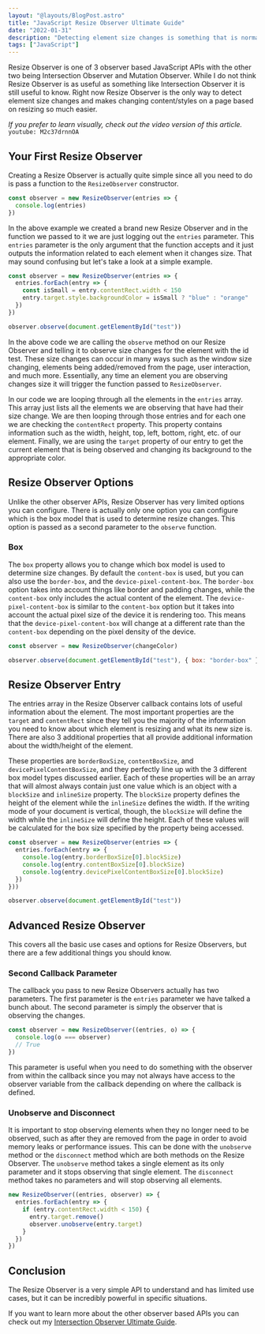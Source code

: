 ```yaml
---
layout: "@layouts/BlogPost.astro"
title: "JavaScript Resize Observer Ultimate Guide"
date: "2022-01-31"
description: "Detecting element size changes is something that is normally difficult to do, but with resize observer it is incredibly easy."
tags: ["JavaScript"]
---
```


Resize Observer is one of 3 observer based JavaScript APIs with the other two being Intersection Observer and Mutation Observer. While I do not think Resize Observer is as useful as something like Intersection Observer it is still useful to know. Right now Resize Observer is the only way to detect element size changes and makes changing content/styles on a page based on resizing so much easier.

_If you prefer to learn visually, check out the video version of this article._
`youtube: M2c37drnnOA`

## Your First Resize Observer

Creating a Resize Observer is actually quite simple since all you need to do is pass a function to the `ResizeObserver` constructor.

```js
const observer = new ResizeObserver(entries => {
  console.log(entries)
})
```

In the above example we created a brand new Resize Observer and in the function we passed to it we are just logging out the `entries` parameter. This `entries` parameter is the only argument that the function accepts and it just outputs the information related to each element when it changes size. That may sound confusing but let's take a look at a simple example.

```js {2-5,8}
const observer = new ResizeObserver(entries => {
  entries.forEach(entry => {
    const isSmall = entry.contentRect.width < 150
    entry.target.style.backgroundColor = isSmall ? "blue" : "orange"
  })
})

observer.observe(document.getElementById("test"))
```

In the above code we are calling the `observe` method on our Resize Observer and telling it to observe size changes for the element with the id test. These size changes can occur in many ways such as the window size changing, elements being added/removed from the page, user interaction, and much more. Essentially, any time an element you are observing changes size it will trigger the function passed to `ResizeObserver`.

In our code we are looping through all the elements in the `entries` array. This array just lists all the elements we are observing that have had their size change. We are then looping through those entries and for each one we are checking the `contentRect` property. This property contains information such as the width, height, top, left, bottom, right, etc. of our element. Finally, we are using the `target` property of our entry to get the current element that is being observed and changing its background to the appropriate color.

## Resize Observer Options

Unlike the other observer APIs, Resize Observer has very limited options you can configure. There is actually only one option you can configure which is the box model that is used to determine resize changes. This option is passed as a second parameter to the `observe` function.

### Box

The `box` property allows you to change which box model is used to determine size changes. By default the `content-box` is used, but you can also use the `border-box`, and the `device-pixel-content-box`. The `border-box` option takes into account things like border and padding changes, while the `content-box` only includes the actual content of the element. The `device-pixel-content-box` is similar to the `content-box` option but it takes into account the actual pixel size of the device it is rendering too. This means that the `device-pixel-content-box` will change at a different rate than the `content-box` depending on the pixel density of the device.

```js {3}
const observer = new ResizeObserver(changeColor)

observer.observe(document.getElementById("test"), { box: "border-box" })
```

## Resize Observer Entry

The entries array in the Resize Observer callback contains lots of useful information about the element. The most important properties are the `target` and `contentRect` since they tell you the majority of the information you need to know about which element is resizing and what its new size is. There are also 3 additional properties that all provide additional information about the width/height of the element.

These properties are `borderBoxSize`, `contentBoxSize`, and `devicePixelContentBoxSize`, and they perfectly line up with the 3 different box model types discussed earlier. Each of these properties will be an array that will almost always contain just one value which is an object with a `blockSize` and `inlineSize` property. The `blockSize` property defines the height of the element while the `inlineSize` defines the width. If the writing mode of your document is vertical, though, the `blockSize` will define the width while the `inlineSize` will define the height. Each of these values will be calculated for the box size specified by the property being accessed.

```js {3-5}
const observer = new ResizeObserver(entries => {
  entries.forEach(entry => {
    console.log(entry.borderBoxSize[0].blockSize)
    console.log(entry.contentBoxSize[0].blockSize)
    console.log(entry.devicePixelContentBoxSize[0].blockSize)
  })
}))

observer.observe(document.getElementById("test"))
```

## Advanced Resize Observer

This covers all the basic use cases and options for Resize Observers, but there are a few additional things you should know.

### Second Callback Parameter

The callback you pass to new Resize Observers actually has two parameters. The first parameter is the `entries` parameter we have talked a bunch about. The second parameter is simply the observer that is observing the changes.

```js {2}
const observer = new ResizeObserver((entries, o) => {
  console.log(o === observer)
  // True
})
```

This parameter is useful when you need to do something with the observer from within the callback since you may not always have access to the observer variable from the callback depending on where the callback is defined.

### Unobserve and Disconnect

It is important to stop observing elements when they no longer need to be observed, such as after they are removed from the page in order to avoid memory leaks or performance issues. This can be done with the `unobserve` method or the `disconnect` method which are both methods on the Resize Observer. The `unobserve` method takes a single element as its only parameter and it stops observing that single element. The `disconnect` method takes no parameters and will stop observing all elements.

```js {5}
new ResizeObserver((entries, observer) => {
  entries.forEach(entry => {
    if (entry.contentRect.width < 150) {
      entry.target.remove()
      observer.unobserve(entry.target)
    }
  })
})
```

## Conclusion

The Resize Observer is a very simple API to understand and has limited use cases, but it can be incredibly powerful in specific situations.

If you want to learn more about the other observer based APIs you can check out my [Intersection Observer Ultimate Guide](/2022-01/intersection-observer).
